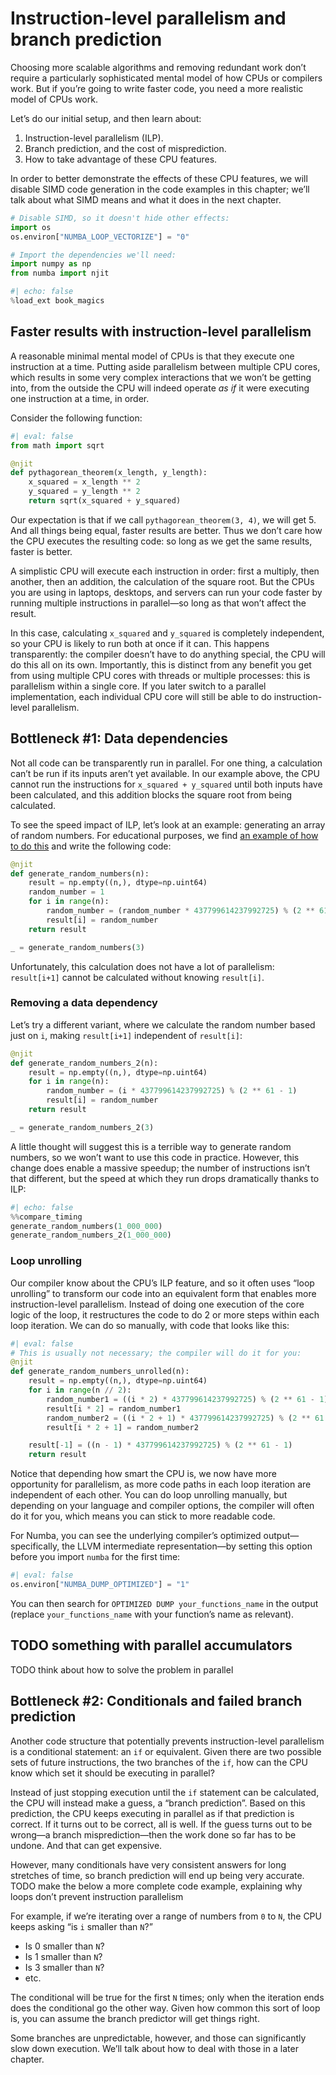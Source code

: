 # Instruction-level parallelism and branch prediction

Choosing more scalable algorithms and removing redundant work don't require a particularly sophisticated mental model of how CPUs or compilers work.
But if you're going to write faster code, you need a more realistic model of CPUs work.

Let's do our initial setup, and then learn about:

1. Instruction-level parallelism (ILP).
2. Branch prediction, and the cost of misprediction.
3. How to take advantage of these CPU features.

In order to better demonstrate the effects of these CPU features, we will disable SIMD code generation in the code examples in this chapter; we'll talk about what SIMD means and what it does in the next chapter.

```python
# Disable SIMD, so it doesn't hide other effects:
import os
os.environ["NUMBA_LOOP_VECTORIZE"] = "0"

# Import the dependencies we'll need:
import numpy as np
from numba import njit
```

```python
#| echo: false
%load_ext book_magics
```

## Faster results with instruction-level parallelism

A reasonable minimal mental model of CPUs is that they execute one instruction at a time.
Putting aside parallelism between multiple CPU cores, which results in some very complex interactions that we won't be getting into, from the outside the CPU will indeed operate _as if_ it were executing one instruction at a time, in order.

Consider the following function:

```python
#| eval: false
from math import sqrt

@njit
def pythagorean_theorem(x_length, y_length):
    x_squared = x_length ** 2
    y_squared = y_length ** 2
    return sqrt(x_squared + y_squared)
```

Our expectation is that if we call `pythagorean_theorem(3, 4)`, we will get 5.
And all things being equal, faster results are better.
Thus we don't care how the CPU executes the resulting code: so long as we get the same results, faster is better.

A simplistic CPU will execute each instruction in order: first a multiply, then another, then an addition, the calculation of the square root.
But the CPUs you are using in laptops, desktops, and servers can run your code faster by running multiple instructions in parallel—so long as that won't affect the result.

In this case, calculating `x_squared` and `y_squared` is completely independent, so your CPU is likely to run both at once if it can.
This happens transparently: the compiler doesn't have to do anything special, the CPU will do this all on its own.
Importantly, this is distinct from any benefit you get from using multiple CPU cores with threads or multiple processes: this is parallelism within a single core.
If you later switch to a parallel implementation, each individual CPU core will still be able to do instruction-level parallelism.

## Bottleneck #1: Data dependencies

Not all code can be transparently run in parallel.
For one thing, a calculation can't be run if its inputs aren't yet available.
In our example above, the CPU cannot run the instructions for `x_squared + y_squared` until both inputs have been calculated, and this addition blocks the square root from being calculated.

To see the speed impact of ILP, let's look at an example: generating an array of random numbers.
For educational purposes, we find [an example of how to do this](https://nuclear.llnl.gov/CNP/rng/rngman/node7.html) and write the following code:

```python
@njit
def generate_random_numbers(n):
    result = np.empty((n,), dtype=np.uint64)
    random_number = 1
    for i in range(n):
        random_number = (random_number * 437799614237992725) % (2 ** 61 - 1)
        result[i] = random_number
    return result

_ = generate_random_numbers(3)
```

Unfortunately, this calculation does not have a lot of parallelism: `result[i+1]` cannot be calculated without knowing `result[i]`.

### Removing a data dependency

Let's try a different variant, where we calculate the random number based just on `i`, making `result[i+1]` independent of `result[i]`:

```python
@njit
def generate_random_numbers_2(n):
    result = np.empty((n,), dtype=np.uint64)
    for i in range(n):
        random_number = (i * 437799614237992725) % (2 ** 61 - 1)
        result[i] = random_number
    return result

_ = generate_random_numbers_2(3)
```

A little thought will suggest this is a terrible way to generate random numbers, so we won't want to use this code in practice.
However, this change does enable a massive speedup; the number of instructions isn't that different, but the speed at which they run drops dramatically thanks to ILP:

```python
#| echo: false
%%compare_timing
generate_random_numbers(1_000_000)
generate_random_numbers_2(1_000_000)
```

### Loop unrolling

Our compiler know about the CPU's ILP feature, and so it often uses "loop unrolling" to transform our code into an equivalent form that enables more instruction-level parallelism.
Instead of doing one execution of the core logic of the loop, it restructures the code to do 2 or more steps within each loop iteration.
We can do so manually, with code that looks like this:

```python
#| eval: false
# This is usually not necessary; the compiler will do it for you:
@njit
def generate_random_numbers_unrolled(n):
    result = np.empty((n,), dtype=np.uint64)
    for i in range(n // 2):
        random_number1 = ((i * 2) * 437799614237992725) % (2 ** 61 - 1)
        result[i * 2] = random_number1
        random_number2 = ((i * 2 + 1) * 437799614237992725) % (2 ** 61 - 1)
        result[i * 2 + 1] = random_number2

    result[-1] = ((n - 1) * 437799614237992725) % (2 ** 61 - 1)
    return result
```

Notice that depending how smart the CPU is, we now have more opportunity for parallelism, as more code paths in each loop iteration are independent of each other.
You can do loop unrolling manually, but depending on your language and compiler options, the compiler will often do it for you, which means you can stick to more readable code.

::: {.callout-note}
For Numba, you can see the underlying compiler's optimized output—specifically, the LLVM intermediate representation—by setting this option before you import `numba` for the first time:

```python
#| eval: false
os.environ["NUMBA_DUMP_OPTIMIZED"] = "1"
```

You can then search for `OPTIMIZED DUMP your_functions_name` in the output (replace `your_functions_name` with your function's name as relevant).
:::

## TODO something with parallel accumulators

TODO think about how to solve the problem in parallel

## Bottleneck #2: Conditionals and failed branch prediction

Another code structure that potentially prevents instruction-level parallelism is a conditional statement: an `if` or equivalent.
Given there are two possible sets of future instructions, the two branches of the `if`, how can the CPU know which set it should be executing in parallel?

Instead of just stopping execution until the `if` statement can be calculated, the CPU will instead make a guess, a "branch prediction".
Based on this prediction, the CPU keeps executing in parallel as if that prediction is correct.
If it turns out to be correct, all is well.
If the guess turns out to be wrong—a branch misprediction—then the work done so far has to be undone.
And that can get expensive.

However, many conditionals have very consistent answers for long stretches of time, so branch prediction will end up being very accurate.
TODO make the below a more complete code example, explaining why loops don't prevent instruction parallelism

For example, if we're iterating over a range of numbers from `0` to `N`, the CPU keeps asking "is `i` smaller than `N`?"

* Is 0 smaller than `N`?
* Is 1 smaller than `N`?
* Is 3 smaller than `N`?
* etc.

The conditional will be true for the first `N` times; only when the iteration ends does the conditional go the other way.
Given how common this sort of loop is, you can assume the branch predictor will get things right.

Some branches are unpredictable, however, and those can significantly slow down execution.
We'll talk about how to deal with those in a later chapter.
